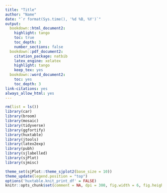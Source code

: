 ```yaml
---
title: "Title"
author: "Name"
date: "`r format(Sys.time(), '%d %B, %Y')`"
output:
  bookdown::html_document2:
    highlight: tango
    toc: true
    toc_depth: 3
    number_sections: false
  bookdown::pdf_document2:
    citation_package: natbib
    latex_engine: xelatex
    highlight: tango
    keep_tex: yes
  bookdown::word_document2:
    toc: yes
    toc_depth: 3
link-citations: yes
always_allow_html: yes
---
```


```r
rm(list = ls())
library(car)
library(broom)
library(mosaic)
library(tidyverse)
library(ggfortify)
library(huxtable)
library(jtools)
library(latex2exp)
library(pubh)
library(sjlabelled)
library(sjPlot)
library(sjmisc)

theme_set(sjPlot::theme_sjplot2(base_size = 10))
theme_update(legend.position = "top")
options('huxtable.knit_print_df' = FALSE)
knitr::opts_chunk$set(comment = NA, dpi = 300, fig.width = 6, fig.height = 4)
```
